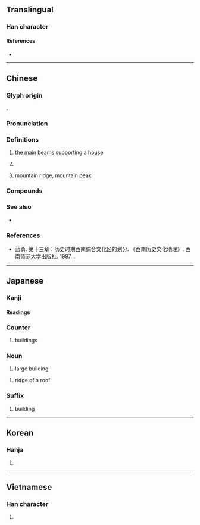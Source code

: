 {{also|栋}}
{{character info/new}}
==Translingual==

===Han character===
{{Han char|rn=75|rad=木|as=08|sn=12|four=45996|canj=DDW|ids=⿰木東}}

====References====
* {{Han ref|kx=0533.100|dkj=14949|dj=0921.090|hdz=21227.050|uh=68DF|ud=26847|bh=B4C9|bd=46281}}

----

==Chinese==
{{zh-forms|s=栋}}

===Glyph origin===
{{Han etym}}
{{Han compound|木|東|c1=s|c2=p|t1=wood|ls=psc}}.

===Pronunciation===
{{zh-pron
|m=dòng
|c=dung3,dung6
|mn=tòng/qz,tw:tàng/tw:tiòng
|mn_note=tòng - literary; tàng - vernacular
|mn-t=dong3
|mc=y
|oc=y
|ma=
|cat=n,cls
}}

===Definitions===
{{zh-hanzi}}

# {{lb|zh|possibly|obsolete}} the [[main]] [[beam]]s [[support]]ing a [[house]]
# {{n-g|Classifier for buildings.}}
# {{lb|zh|Sichuanese}} mountain ridge, mountain peak

===Compounds===
{{zh-der|棟樑|棟梁之材|}}

===See also===
* {{zh-l|嶺|mountain ridge, mountain peak}}

===References===
* 蓝勇. 第十三章：历史时期西南综合文化区的划分. 《西南历史文化地理》. 西南师范大学出版社. 1997. {{ISBN|7-5621-1603-2}}.

----

==Japanese==
{{ja-kanjitab|とう|yomi=o}}
{{ja-kanjitab|むね|yomi=k}}

===Kanji===
{{ja-kanji|grade=c|rs=木08}}

====Readings====
{{ja-readings
|goon=つ, つう
|kanon=とう
|kun=むね-, むな-
}}

===Counter===
{{ja-pos|とう|counter}}

# buildings

===Noun===
{{ja-noun|とう}}

# large building

{{ja-noun|むね}}

# ridge of a roof

===Suffix===
{{ja-pos|とう|suffix}}

# building

----

==Korean==

===Hanja===
{{ko-hanja|hangeul=동|eumhun=|rv=dong|mr=tong|y=tong}}

# {{rfdef|ko|sort=木08}}

----

==Vietnamese==

===Han character===
{{vi-hantu|đống|rs=木08}}

# {{rfdef|vi|sort=木08}}
